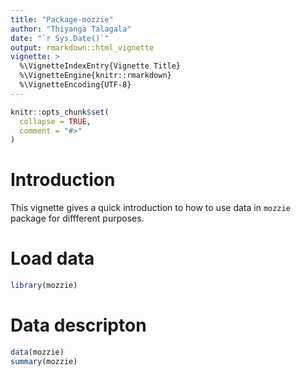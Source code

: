 ```yaml
---
title: "Package-mozzie"
author: "Thiyanga Talagala"
date: "`r Sys.Date()`"
output: rmarkdown::html_vignette
vignette: >
  %\VignetteIndexEntry{Vignette Title}
  %\VignetteEngine{knitr::rmarkdown}
  %\VignetteEncoding{UTF-8}
---
```


```r
knitr::opts_chunk$set(
  collapse = TRUE,
  comment = "#>"
)
```

# Introduction

This vignette gives a quick introduction to how to use data in `mozzie` package for diffferent purposes.

# Load data
```r
library(mozzie)

```

# Data descripton

```r
data(mozzie)
summary(mozzie)
```



